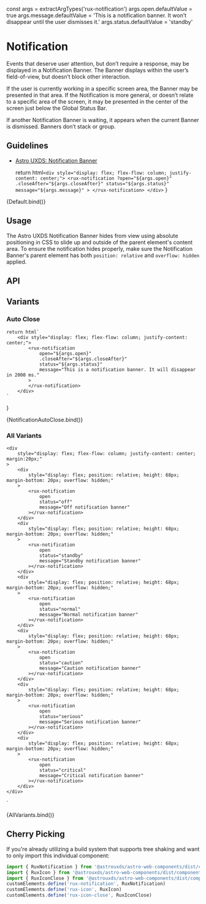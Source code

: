 const args = extractArgTypes('rux-notification')
args.open.defaultValue = true
args.message.defaultValue = 'This is a notification banner. It won’t disappear until the user dismisses it.'
args.status.defaultValue = 'standby'

<Meta
    title="Components/Notification"
    component="rux-notification"
    argTypes={args}
/>

# Notification

Events that deserve user attention, but don’t require a response, may be displayed in a Notification Banner. The Banner displays within the user’s field-of-view, but doesn’t block other interaction.

If the user is currently working in a specific screen area, the Banner may be presented in that area. If the Notification is more general, or doesn’t relate to a specific area of the screen, it may be presented in the center of the screen just below the Global Status Bar.

If another Notification Banner is waiting, it appears when the current Banner is dismissed. Banners don’t stack or group.

## Guidelines

-   [Astro UXDS: Notification Banner](https://www.astrouxds.com/ui-components/notification-banner)

    return html`
        <div style="display: flex; flex-flow: column; justify-content: center;">
            <rux-notification
                ?open="${args.open}"
                .closeAfter="${args.closeAfter}"
                status="${args.status}"
                message="${args.message}"
            >
            </rux-notification>
        </div>
    `
}

<Canvas>
    <Story name="Default" height="100px">
      {Default.bind()}
    </Story>
</Canvas>


## Usage

The Astro UXDS Notification Banner hides from view using absolute positioning in CSS to slide up and outside of the parent element's content area. To ensure the notification hides properly, make sure the Notification Banner's parent element has both `position: relative` and `overflow: hidden` applied.

## API

<ArgsTable of="rux-notification"/>

## Variants

### Auto Close

    return html`
        <div style="display: flex; flex-flow: column; justify-content: center;">
            <rux-notification
                open="${args.open}"
                .closeAfter="${args.closeAfter}"
                status="${args.status}"
                message="This is a notification banner. It will disappear in 2000 ms."
            >
            </rux-notification>
        </div>
    `
}

<Canvas>
    <Story
      args={{
        open: true,
        closeAfter: 2000
      }}
      name="Auto Close"
      height="100px"
    >
        {NotificationAutoClose.bind()}
    </Story>
</Canvas>

### All Variants
    <div
        style="display: flex; flex-flow: column; justify-content: center; margin:20px;"
    >
        <div
            style="display: flex; position: relative; height: 68px; margin-bottom: 20px; overflow: hidden;"
        >
            <rux-notification
                open
                status="off"
                message="Off notification banner"
            ></rux-notification>
        </div>
        <div
            style="display: flex; position: relative; height: 68px; margin-bottom: 20px; overflow: hidden;"
        >
            <rux-notification
                open
                status="standby"
                message="Standby notification banner"
            ></rux-notification>
        </div>
        <div
            style="display: flex; position: relative; height: 68px; margin-bottom: 20px; overflow: hidden;"
        >
            <rux-notification
                open
                status="normal"
                message="Normal notification banner"
            ></rux-notification>
        </div>
        <div
            style="display: flex; position: relative; height: 68px; margin-bottom: 20px; overflow: hidden;"
        >
            <rux-notification
                open
                status="caution"
                message="Caution notification banner"
            ></rux-notification>
        </div>
        <div
            style="display: flex; position: relative; height: 68px; margin-bottom: 20px; overflow: hidden;"
        >
            <rux-notification
                open
                status="serious"
                message="Serious notification banner"
            ></rux-notification>
        </div>
        <div
            style="display: flex; position: relative; height: 68px; margin-bottom: 20px; overflow: hidden;"
        >
            <rux-notification
                open
                status="critical"
                message="Critical notification banner"
            ></rux-notification>
        </div>
    </div>
`

<Canvas>
    <Story name="All Variants">
        {AllVariants.bind()}
    </Story>
</Canvas>

## Cherry Picking

If you're already utilizing a build system that supports tree shaking and want to only import this individual component:

```js
import { RuxNotification } from '@astrouxds/astro-web-components/dist/components/rux-notification'
import { RuxIcon } from '@astrouxds/astro-web-components/dist/components/rux-icon'
import { RuxIconClose } from '@astrouxds/astro-web-components/dist/components/rux-icon-close'
customElements.define('rux-notification', RuxNotification)
customElements.define('rux-icon', RuxIcon)
customElements.define('rux-icon-close', RuxIconClose)
```

